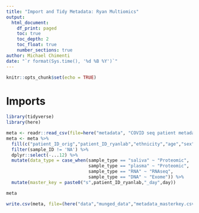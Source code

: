 ```yaml
---
title: "Import and Tidy Metadata: Ryan Multiomics"
output: 
  html_document:
    df_print: paged
    toc: true
    toc_depth: 2
    toc_float: true
    number_sections: true
author: Michael Chimenti
date: "`r format(Sys.time(), '%d %B %Y')`"
---
```


```r
knitr::opts_chunk$set(echo = TRUE)
```


# Imports

```r
library(tidyverse)
library(here)

```

```r
meta <- readr::read_csv(file=here("metadata", "COVID seq patient metadata MSC edit.csv"))
meta <- meta %>% 
  fill(c("patient_ID_orig","patient_ID_ryanlab","ethnicity","age","sex","comorbidities")) %>% 
  filter(sample_ID != 'NA') %>%
  dplyr::select(-...12) %>% 
  mutate(data_type = case_when(sample_type == "saliva" ~ "Proteomic",
                               sample_type == "plasma" ~ "Proteomic",
                               sample_type == "RNA" ~ "RNAseq",
                               sample_type == "DNA" ~ "Exome")) %>%
  mutate(master_key = paste0("s",patient_ID_ryanlab,"_day",day))

meta
```

```r
write.csv(meta, file=(here("data","munged_data","metadata_masterkey.csv")))
```

